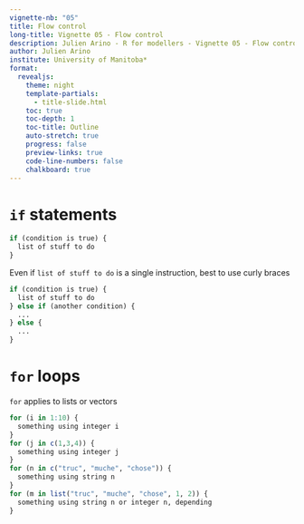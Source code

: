 ---
vignette-nb: "05"
title: Flow control
long-title: Vignette 05 - Flow control
description: Julien Arino - R for modellers - Vignette 05 - Flow control
author: Julien Arino
institute: University of Manitoba*
format: 
  revealjs:
    theme: night    
    template-partials:
      - title-slide.html
    toc: true
    toc-depth: 1
    toc-title: Outline
    auto-stretch: true
    progress: false
    preview-links: true
    code-line-numbers: false
    chalkboard: true
---

# `if` statements

```R
if (condition is true) {
  list of stuff to do
}
```

Even if `list of stuff to do` is a single instruction, best to use curly braces

```R
if (condition is true) {
  list of stuff to do
} else if (another condition) {
  ...
} else {
  ...
}
```

# `for` loops

`for` applies to lists or vectors

```R
for (i in 1:10) {
  something using integer i
}
for (j in c(1,3,4)) {
  something using integer j
}
for (n in c("truc", "muche", "chose")) {
  something using string n
}
for (m in list("truc", "muche", "chose", 1, 2)) {
  something using string n or integer n, depending
}
```

